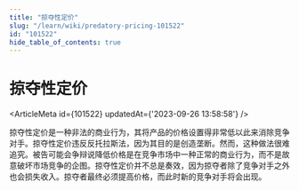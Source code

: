 ```yaml
---
title: "掠夺性定价"
slug: "/learn/wiki/predatory-pricing-101522"
id: "101522"
hide_table_of_contents: true
---
```



# 掠夺性定价

<ArticleMeta id={101522} updatedAt={'2023-09-26 13:58:58'} />
<div className='border-solid border-b border-t-0 my-4 border-[var(--ifm-color-gray-300)]' />

掠夺性定价是一种非法的商业行为，其将产品的价格设置得非常低以此来消除竞争对手。掠夺性定价违反反托拉斯法，因为其目的是创造垄断。然而，这种做法很难追究。被告可能会争辩说降低价格是在竞争市场中一种正常的商业行为，而不是故意破坏市场竞争的企图。掠夺性定价并不总是奏效，因为掠夺者除了竞争对手之外也会损失收入。掠夺者最终必须提高价格，而此时新的竞争对手将会出现。
